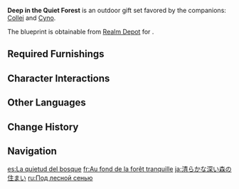 {{Furnishing Infobox
|id             = 350067
|image          = Furnishing Set Deep in the Quiet Forest Display.png
|category       = Outdoor Set
|subcategory    = Gift Set
|quality        = 4
|adeptal_energy = 1420
|description    = This settlement is made in the style of [[Gandharva Ville]], with much aesthetic inspiration taken from the rainforest itself, such that you be able to live out the forest experience amidst the calming greens and blues regardless of the surrounding area.<br>Of course, you will need to master more survival skills for times when you must truly enter the forest, such as adjusting your routines and rhythms to avoid the minor quibbles caused by the humid climate. You might also need to understand some [[Forest Rangers]]' daily habits...
|mention        = Forest Rangers
|blueprint      = Realm Depot
}}
'''Deep in the Quiet Forest''' is an outdoor gift set favored by the companions: [[Collei]] and [[Cyno]].

The blueprint is obtainable from [[Realm Depot]] for {{Item|Realm Currency|24|x=240}}.

==Required Furnishings==
{{Recipe
|type = Gift Set
|yield = 0
|Dripping Verdant Light = 3
|Verdant Meandering Wood = 1
|Deepwood Dweller's Estimation = 1
|Deepwood Dweller's Deliberation = 1
|"No Fishing Ahead" = 29
|Sweetness in Storage = 1
|Fisherman's Maintenance = 1
|Flaming Catalyst = 6
|sort = Dripping Verdant Light;Verdant Meandering Wood;Deepwood Dweller's Estimation;Deepwood Dweller's Deliberation;"No Fishing Ahead";Sweetness in Storage;Fisherman's Maintenance;Flaming Catalyst
}}

==Character Interactions==
{{Gift Set Character Interactions
|character_1 = Collei
|rewards_1   = Primogem*20;Guide to Praxis*2;Mora*20,000
|character_2 = Cyno
|rewards_2   = Primogem*20;Vajrada Amethyst Fragment*1;Mora*20,000
|set         = Deep in the Quiet Forest
}}

==Other Languages==
{{Other Languages
|en      = Deep in the Quiet Forest
|zhs     = 栖凭于清森深处
|zhs_rm  = Qīpíng Yú Qīngsēn Shēnchù
|zht     = 棲憑於清森深處
|zht_rm  = Qīpíng Yú Qīngsēn Shēnchù
|zh_tl   = 
|ja      = 清らかな深い森の住まい
|ja_rm   = Kiyoraka na Fukai Mori no Sumai
|ja_tl   = A Clean Dwelling in the Deep Woods
|ko      = 깊은 숲속 거주
|ko_rm   = Gipeum Supsok Geoju
|ko_tl   = Deep Forest Residence
|es      = La quietud del bosque
|es_tl   = The Stillness of the Forest
|fr      = Au fond de la forêt tranquille
|fr_tl   = Deep in the Quiet Forest
|ru      = Под лесной сенью
|ru_tl   = Under Forest Canopy
|th      = พำนัก ณ ป่าลึกเงียบงัน
|th_rm   = 
|th_tl   = 
|vi      = Trú Ngụ Trong Rừng Sâu
|vi_tl   = 
|de      = Tief im stillen Wald
|de_tl   = Deep in the Quiet Forest
|id      = Keheningan dalam Hutan yang Tenang
|id_tl   = Silence in a Quiet Forest
|pt      = Tranquilidade da Floresta Profunda
|pt_tl   = 
|tr      = Sessiz Ormanın Derinliklerinde
|tr_tl   = 
|it      = Nelle profondità della tranquilla foresta
|it_tl   = In the Depths of the Quiet Forest
}}

==Change History==
{{Change History|3.2}}

==Navigation==
{{Furnishing Navbox/Sets|type=gift}}

[[es:La quietud del bosque]]
[[fr:Au fond de la forêt tranquille]]
[[ja:清らかな深い森の住まい]]
[[ru:Под лесной сенью]]
